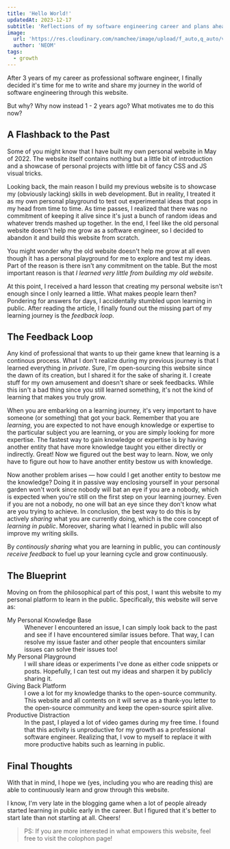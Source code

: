 ---
title: 'Hello World!'
updatedAt: 2023-12-17
subtitle: 'Reflections of my software engineering career and plans ahead'
image:
  url: 'https://res.cloudinary.com/namchee/image/upload/f_auto,q_auto/v1/posts/hello-world/banner'
  author: 'NEOM'
tags:
  - growth
---


After 3 years of my career as professional software engineer, I finally decided it's time for me to write and share my journey in the world of software engineering through this website.

But why? Why now instead 1 - 2 years ago? What motivates me to do this now?

## A Flashback to the Past

Some of you might know that I have built my own personal website in <TextLink href="https://github.com/Namchee/site/tree/1b54cab8ce574ceb11f69d727547324f42a67b55" external>May of 2022</TextLink>.
The website itself contains nothing but a little bit of introduction and a showcase of personal projects with little bit of fancy CSS and JS visual tricks.

Looking back, the main reason I build my previous website is to showcase my (obviously lacking) skills in web development. But in reality, I treated it as my own personal playground to test out
experimental ideas that pops in my head from time to time. As time passes, I realized that there was no commitment of keeping it alive since it's just a bunch of random ideas and whatever
trends mashed up together. In the end, I feel like the old personal website doesn't help me grow as a software engineer, so I decided to abandon it and build this website from scratch.

You might wonder why the old website doesn't help me grow at all even though it has a personal playground for me to explore and test my ideas. Part of the reason is there isn't
any commitment on the table. But the most important reason is that *I learned very little from building my old website*.

At this point, I received a hard lesson that creating my personal website isn't enough since I only learned a little. What makes people learn then?
Pondering for answers for days, I accidentally stumbled upon <TextLink external href="https://www.swyx.io/learn-in-public">learning in public</TextLink>. After reading
the article, I finally found out the missing part of my learning journey is the *feedback loop*.

## The Feedback Loop

Any kind of professional that wants to up their game knew that learning is a continous process. What I don't realize during my previous journey is that I learned everything
in *private*. Sure, I'm <TextLink external href="https://www.github.com/Namchee/site">open-sourcing</TextLink> this website since the dawn of its creation, but I shared it
for the sake of sharing it. I create stuff for my own amusement and doesn't share or seek feedbacks. While this isn't a bad thing since you still learned something,
it's not the kind of learning that makes you truly grow.

When you are embarking on a learning journey, it's very important to have someone (or something) that got your back. Remember that you are *learning*, you are expected
to not have enough knowledge or expertise to the particular subject you are learning, or you are simply looking for more expertise. The fastest way to gain knowledge
or expertise is by having another entity that have more knowledge taught you either directly or indirectly. Great! Now we figured out the best way to learn. Now, we
only have to figure out how to have another entity bestow us with knowledge.

Now another problem arises &mdash; how could I get another entity to bestow me the knowledge? Doing it in passive way enclosing yourself in your personal garden won't
work since nobody will bat an eye if you are a nobody, which is expected when you're still on the first step on your learning journey. Even if you are not a nobody,
no one will bat an eye since they don't know what are you trying to achieve. In conclusion, the best way to do this is by actively *sharing* what you are currently doing,
which is the core concept of *learning in public*. Moreover, sharing what I learned in public will also improve my writing skills.

By *continously sharing* what you are learning in public, you can *continously receive feedback* to fuel up your learning cycle and grow continuously.

## The Blueprint

Moving on from the philosophical part of this post, I want this website to my personal platform to learn in the public. Specifically, this website will serve as:

<dl>
  <dt>My Personal Knowledge Base</dt>
  <dd>
    Whenever I encountered an issue, I can simply look back to the past and see if I have encountered similar issues before. That way, I can resolve my issue faster
    and other people that encounters similar issues can solve their issues too!
  </dd>

  <dt>My Personal Playground</dt>
  <dd>
    I will share ideas or experiments I've done as either code snippets or posts. Hopefully, I can test out my ideas and sharpen it by publicly sharing it.
  </dd>

  <dt>Giving Back Platform</dt>
  <dd>
    I owe a lot for my knowledge thanks to the open-source community. This website and all contents on it will serve as a thank-you letter to the open-source community and
    keep the open-source spirit alive.
  </dd>

  <dt>Productive Distraction</dt>
  <dd>
    In the past, I played a lot of video games during my free time. I found that this activity is unproductive for my growth as a professional software engineer. Realizing that,
    I vow to myself to replace it with more productive habits such as learning in public.
  </dd>
</dl>

## Final Thoughts

With that in mind, I hope we (yes, including you who are reading this) are able to continuously learn and grow through this website.

I know, I'm very late in the blogging game when a lot of people already started learning in public early in the career. But I figured that it's better to start late than not starting at all. Cheers!

> PS: If you are more interested in what empowers this website, feel free to visit the <TextLink href="/colophon">colophon</TextLink> page!
